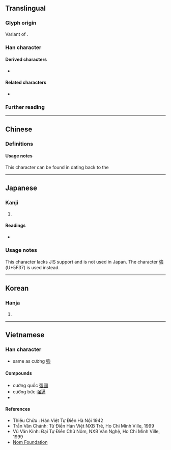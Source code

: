 {{also|強|彊}}
{{character info/new}}
==Translingual==
{{stroke order|strokes=12}}
{{ja-forms|[[強]]|强|[[強]]}}

===Glyph origin===
Variant of {{l|mul|強}}.

===Han character===
{{Han char|rn=57|rad=弓|as=09|sn=12|four=16236|canj=NRLI|ids=⿰弓虽}}

====Derived characters====
* {{l|mul|[[摾]], [[膙]], [[糨]], [[繦]]/[[𫄶]], [[漒]], [[蔃]], [[嵹]], [[襁]], [[鏹]]/[[镪]], [[䃨]], [[𠎦]], [[𠼢]], [[𡠤]], [[𣚦]], [[𫮬]], [[𩝽]]/[[𫗳]], [[勥]], [[犟]], [[謽]], [[𡠥]]}}

====Related characters====
* {{l|mul|強}} {{q|Orthodox form in [[Traditional Chinese]]}}

===Further reading===
{{Han ref|kx=0360.040|dkj=09822|dj=0676.080|hdz=20999.150|uh=5F3A}}

----

==Chinese==

===Definitions===
{{zh-see|強|sv}}

====Usage notes====
This character can be found in {{w|zh:秦泰山刻石|stone inscriptions}} dating back to the {{w|Qin dynasty}} <!--《說文徐註》同强。秦刻石文从口。同強。-->

----

==Japanese==

===Kanji===
{{ja-kanji|grade=|rs=弓09}}

# {{alt form|ja|強}} {{gloss|[[strong]], [[powerful]], [[potent]]}}

====Readings====
* {{ja-readings|on=[[きょう]] (kyō), [[ごう]] (gō)|kun=[[つよい]] (tsuyoi), [[しいる]] (shiiru), [[つよまる]] (tsuyomaru)}}

===Usage notes===
This character lacks JIS support and is not used in Japan. The character [[強]] (U+5F37) is used instead.

----

==Korean==

===Hanja===
{{ko-hanja|강하다|강}}

# {{hanja form of|강|[[strong]]}}

----

==Vietnamese==

===Han character===
{{vi-hantu|[[càng]], [[cường]], [[cưỡng]], [[gượng]], [[ngượng]]|rs=弓09}}

* same as cường [[強]]

====Compounds====
* cường quốc [[强國]]
* cưỡng bức [[强逼]]
* {{rfdef|vi|sort=弓09}}

====References====
* Thiều Chửu : Hán Việt Tự Điển Hà Nội 1942
* Trần Văn Chánh: Từ Điển Hán Việt NXB Trẻ, Ho Chi Minh Ville, 1999
* Vũ Văn Kính: Đại Tự Điển Chữ Nôm, NXB Văn Nghệ, Ho Chi Minh Ville, 1999
* [http://nomfoundation.org/common/nom_details.php?codepoint=5f3a Nom Foundation]